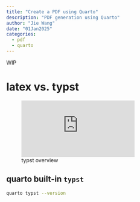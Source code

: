 ```yaml
---
title: "Create a PDF using Quarto"
description: "PDF generation using Quarto"
author: "Jie Wang"
date: "01Jan2025"
categories:
  - pdf
  - quarto
---
```


::: {.callout-note}
WIP
:::

# latex vs. typst

![typst overview](https://quarto.org/docs/output-formats/typst.html#overview)


## quarto built-in `typst`

```sh
quarto typst --version
```

